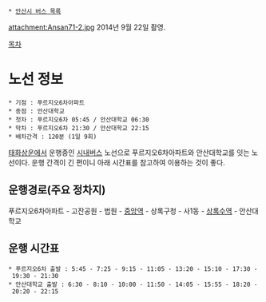  * [[안산시 버스 목록]]

attachment:Ansan71-2.jpg
2014년 9월 22일 촬영.

[[목차]]

= 노선 정보 =
 * 기점 : 푸르지오6차아파트
 * 종점 : 안산대학교
 * 첫차 : 푸르지오6차 05:45 / 안산대학교 06:30
 * 막차 : 푸르지오6차 21:30 / 안산대학교 22:15
 * 배차간격 : 120분 (1일 9회)

[[태화상운]]에서 운행중인 [[시내버스]] 노선으로 푸르지오6차아파트와 안산대학교를 잇는 노선이다.
운행 간격이 긴 편이니 아래 시간표를 참고하여 이용하는 것이 좋다.

== 운행경로(주요 정차지) ==
푸르지오6차아파트 - 고잔공원 - 법원 - [[중앙역(안산선)|중앙역]] - 상록구청 - 사1동 - [[상록수역]] - 안산대학교

== 운행 시간표 ==
 * 푸르지오6차 출발 : 5:45 - 7:25 - 9:15 - 11:05 - 13:20 - 15:10 - 17:30 - 19:30 - 21:30
 * 안산대학교 출발 : 6:30 - 8:10 - 10:00 - 11:50 - 14:05 - 15:55 - 18:20 - 20:20 - 22:15
